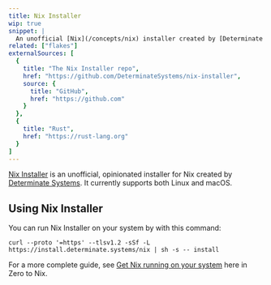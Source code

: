 ```yaml
---
title: Nix Installer
wip: true
snippet: |
  An unofficial [Nix](/concepts/nix) installer created by [Determinate Systems](https://determinate.systems)
related: ["flakes"]
externalSources: [
  {
    title: "The Nix Installer repo",
    href: "https://github.com/DeterminateSystems/nix-installer",
    source: {
      title: "GitHub",
      href: "https://github.com"
    }
  },
  {
    title: "Rust",
    href: "https://rust-lang.org"
  }
]
---
```


[Nix Installer][install] is an unofficial, opinionated installer for Nix created by [Determinate Systems][ds]. It currently supports both Linux and macOS.

<Brief id="nix-installer-differences" />

## Using Nix Installer

You can run Nix Installer on your system by with this command:

```shell
curl --proto '=https' --tlsv1.2 -sSf -L https://install.determinate.systems/nix | sh -s -- install
```

For a more complete guide, see [Get Nix running on your system][start] here in Zero to Nix.

[ds]: https://determinate.systems
[install]: https://github.com/DeterminateSystems/nix-installer
[start]: /start/install

